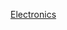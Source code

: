 {{Userbox
  |border-c = #704214
  |border-s = 1
  |id-c     = #C0C0C0
  |id-s     = 12
  |id-fc    = #000080
  |info-c   = white
  |info-s   = 10
  |info-fc  = #000080
  |id       = [[File:BJT NPN symbol (case).svg|40px]]
  |info     = 這個用戶對'''[[電子學]]'''感興趣。
}}<noinclude>
[[Category:關注與興趣用戶框模板|Electronics]]
</noinclude>
<includeonly>
[[Category:電子學專題參與者|{{PAGENAME}}]]
[[Category:愛好電子學或電子工程的維基人|{{PAGENAME}}]]

</includeonly>